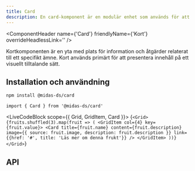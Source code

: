 ```yaml
---
title: Card
description: En card-komponent är en modulär enhet som används för att presentera innehåll på ett strukturerat och visuellt tilltalande sätt.
---
```




<ComponentHeader
  name={'Card'}
  friendlyName={'Kort'}
  overrideHeadlessLink=''
/>

Kortkomponenten är en yta med plats för information och åtgärder relaterat till ett specifikt ämne. Kort används primärt för att presentera innehåll på ett visuellt tilltalande sätt.

## Installation och användning

```bash npm2yarn
npm install @midas-ds/card
```

```tsx
import { Card } from '@midas-ds/card'
```

<LiveCodeBlock scope={{ Grid, GridItem, Card }}>
  {`<Grid>
  {fruits.shuffled(3).map(fruit => (
    <GridItem col={4} key={fruit.value}>
      <Card
        title={fruit.name}
        content={fruit.description}
        image={{ source: fruit.image, description: fruit.description }}
        link={{href: '#', title: 'Läs mer om denna frukt'}}
      />
    </GridItem>
  ))}
</Grid>`}
</LiveCodeBlock>

## API

<PropTable name='Card' />
